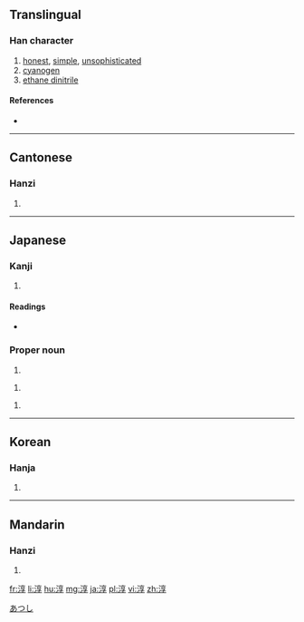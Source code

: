 ==Translingual==

===Han character===
{{Han char|rn=85|rad=水|as=08|sn=11|four=3014<sub>7</sub>|canj=水卜口木 (EYRD)}}

# [[honest]], [[simple]], [[unsophisticated]]
# [[cyanogen]]
# [[ethane dinitrile]]

====References====
* {{Han ref|kx=0632.050|dkj=17690|dj=1035.010|hdz=31658.010|uh=6DF3|ud=28147|bh=B245|bd=45637}}

----

==Cantonese==

===Hanzi===
{{yue-hanzi|jyut=|y=seun4}}

# {{defn|lang=yue|sort=水08}}

----

==Japanese==

===Kanji===
{{ja-kanji|grade=|rs=水08}}

# {{defn|lang=ja|sort=水08}}

====Readings====
* {{ja-readings|on=[[しゅん]] (shun), [[じゅん]] (jun)|kun=[[あつい]] (atsui), [[すなお]] (sunao)}}

===Proper noun===
{{ja-pos|k|proper|hira=あつし|rom=Atsushi}}

# {{given name|male|lang=ja}}

{{ja-pos|k|proper|hira=じゅん|rom=Jun|hidx=しゅん'}}

# {{given name|male|lang=ja}}

{{ja-pos|k|proper|hira=きよし|rom=Kiyoshi}}

# {{given name|male|lang=ja}}

[[Category:Japanese male given names|あつし]]

----

==Korean==

===Hanja===
{{ko-hanja|hangeul=순|eumhun=|rv=sun|mr=sun|y=swun}}

# {{defn|lang=ko|sort=水08}}

----

==Mandarin==

===Hanzi===
{{cmn-hanzi|pin=[[chún]] ([[chun2]])|wg=ch'un<sup>2</sup>}}

# {{defn|lang=cmn|sort=水08}}

[[fr:淳]]
[[li:淳]]
[[hu:淳]]
[[mg:淳]]
[[ja:淳]]
[[pl:淳]]
[[vi:淳]]
[[zh:淳]]